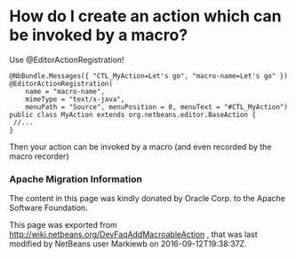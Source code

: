 <!--

    Licensed to the Apache Software Foundation (ASF) under one
    or more contributor license agreements.  See the NOTICE file
    distributed with this work for additional information
    regarding copyright ownership.  The ASF licenses this file
    to you under the Apache License, Version 2.0 (the
    "License"); you may not use this file except in compliance
    with the License.  You may obtain a copy of the License at

      http://www.apache.org/licenses/LICENSE-2.0

    Unless required by applicable law or agreed to in writing,
    software distributed under the License is distributed on an
    "AS IS" BASIS, WITHOUT WARRANTIES OR CONDITIONS OF ANY
    KIND, either express or implied.  See the License for the
    specific language governing permissions and limitations
    under the License.

-->
=How do I create an action which can be invoked by a macro?=

Use @EditorActionRegistration!

<pre>
@NbBundle.Messages({ "CTL_MyAction=Let's go", "macro-name=Let's go" })
@EditorActionRegistration(
	name = "macro-name", 
	mimeType = "text/x-java", 
	menuPath = "Source", menuPosition = 0, menuText = "#CTL_MyAction")
public class MyAction extends org.netbeans.editor.BaseAction {
 //...
}

</pre>

Then your action can be invoked by a macro (and even recorded by the macro recorder)

===Apache Migration Information===

The content in this page was kindly donated by Oracle Corp. to the
Apache Software Foundation.

This page was exported from http://wiki.netbeans.org/DevFaqAddMacroableAction , 
that was last modified by NetBeans user Markiewb 
on 2016-09-12T19:38:37Z.

